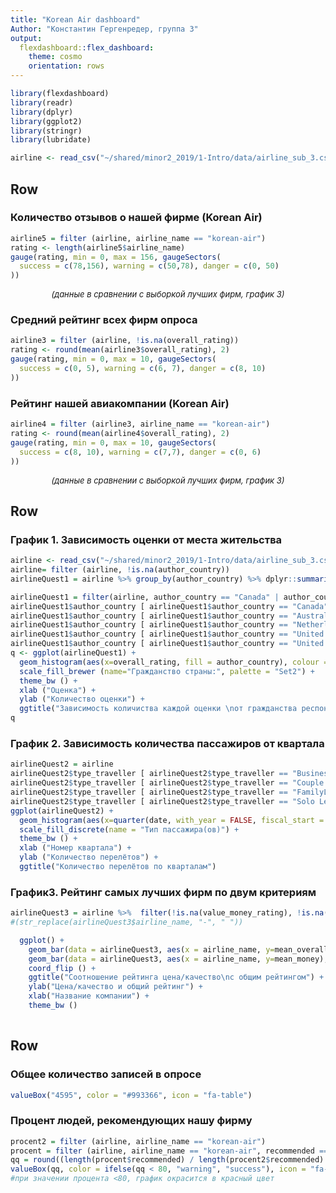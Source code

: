 ```yaml
---
title: "Korean Air dashboard"
Author: "Константин Гергенредер, группа 3"
output: 
  flexdashboard::flex_dashboard:
    theme: cosmo
    orientation: rows
---
```


```r
library(flexdashboard)
library(readr)
library(dplyr)
library(ggplot2)
library(stringr)
library(lubridate)
```

```r
airline <- read_csv("~/shared/minor2_2019/1-Intro/data/airline_sub_3.csv")
```


Row
-----------------------------------------------------------------------

### Количество отзывов о нашей фирме (Korean Air)

```r
airline5 = filter (airline, airline_name == "korean-air")
rating <- length(airline5$airline_name)
gauge(rating, min = 0, max = 156, gaugeSectors(
  success = c(78,156), warning = c(50,78), danger = c(0, 50)
))
```
<center> <font size="2">*(данные в сравнении с выборкой лучших фирм, график 3)*</font> </center>

### Средний рейтинг всех фирм опроса

```r
airline3 = filter (airline, !is.na(overall_rating))
rating <- round(mean(airline3$overall_rating), 2)
gauge(rating, min = 0, max = 10, gaugeSectors(
  success = c(0, 5), warning = c(6, 7), danger = c(8, 10)
))
```

### Рейтинг нашей авиакомпании (Korean Air)

```r
airline4 = filter (airline3, airline_name == "korean-air")
rating <- round(mean(airline4$overall_rating), 2)
gauge(rating, min = 0, max = 10, gaugeSectors(
  success = c(8, 10), warning = c(7,7), danger = c(0, 6)
))
```
<center> <font size="2">*(данные в сравнении с выборкой лучших фирм, график 3)*</font> </center>

Row {data-width=600, .no-padding}
-----------------------------------------------------------------------

### **График 1.** Зависимость оценки от места жительства

```r
airline <- read_csv("~/shared/minor2_2019/1-Intro/data/airline_sub_3.csv")
airline= filter (airline, !is.na(author_country)) 
airlineQuest1 = airline %>% group_by(author_country) %>% dplyr::summarize(country_number=n()) %>% arrange (!country_number) %>% top_n(5)

airlineQuest1 = filter(airline, author_country == "Canada" | author_country == "Australia" | author_country == "Netherlands" | author_country == "United Kingdom" | author_country == "United States")
airlineQuest1$author_country [ airlineQuest1$author_country == "Canada" ] <- "Канада"
airlineQuest1$author_country [ airlineQuest1$author_country == "Australia" ] <- "Австралия" 
airlineQuest1$author_country [ airlineQuest1$author_country == "Netherlands" ] <- "Недерланды" 
airlineQuest1$author_country [ airlineQuest1$author_country == "United Kingdom" ] <- "Великобритания" 
airlineQuest1$author_country [ airlineQuest1$author_country == "United States" ] <- "США" 
q <- ggplot(airlineQuest1) +
  geom_histogram(aes(x=overall_rating, fill = author_country), colour = "black", binwidth = 1.2) +
  scale_fill_brewer (name="Гражданство страны:", palette = "Set2") +
  theme_bw () +
  xlab ("Оценка") +
  ylab ("Количество оценки") +
  ggtitle("Зависимость количиства каждой оценки \nот гражданства респондента")
q
```

### **График 2.** Зависимость количества пассажиров от квартала

```r
airlineQuest2 = airline
airlineQuest2$type_traveller [ airlineQuest2$type_traveller == "Business" ] <- "Бизнес"
airlineQuest2$type_traveller [ airlineQuest2$type_traveller == "Couple Leisure" ] <- "Семейная пара" 
airlineQuest2$type_traveller [ airlineQuest2$type_traveller == "FamilyLeisure" ] <- "Семья" 
airlineQuest2$type_traveller [ airlineQuest2$type_traveller == "Solo Leisure" ] <- "Одинокий" 
ggplot(airlineQuest2) +
  geom_histogram(aes(x=quarter(date, with_year = FALSE, fiscal_start = 1), fill = type_traveller), color = "black", binwidth = 0.5)+
  scale_fill_discrete(name = "Тип пассажира(ов)") +
  theme_bw () +
  xlab ("Номер квартала") +
  ylab ("Количество перелётов") +
  ggtitle("Количество перелётов по кварталам")
```

### **График3.** Рейтинг самых лучших фирм по двум критериям

```r
airlineQuest3 = airline %>%  filter(!is.na(value_money_rating), !is.na(overall_rating)) %>% group_by (airline_name) %>% summarise(mean_money = mean(value_money_rating), mean_overall = mean(overall_rating), airline_number=n() ) %>% filter (airline_number >= 15, mean_money >= 4, mean_overall >= 8)  %>% arrange(!airline_number) %>% top_n (6)
#(str_replace(airlineQuest3$airline_name, "-", " "))

  ggplot() +
    geom_bar(data = airlineQuest3, aes(x = airline_name, y=mean_overall), colour = "black", fill = "lightblue", stat = "identity") +
    geom_bar(data = airlineQuest3, aes(x = airline_name, y=mean_money), colour = "black", fill = "red", stat = "identity") +
    coord_flip () +
    ggtitle("Соотношение рейтинга цена/качество\nс общим рейтингом") +
    ylab("Цена/качество и общий рейтинг") +
    xlab("Название компании") +
    theme_bw ()
    
```


Row {}
-----------------------------------------------------------------------

### Общее количество записей в опросе
```r
valueBox("4595", color = "#993366", icon = "fa-table")
```

### Процент людей, рекомендующих нашу фирму

```r
procent2 = filter (airline, airline_name == "korean-air")
procent = filter (airline, airline_name == "korean-air", recommended == 1)
qq = round((length(procent$recommended) / length(procent2$recommended) * 100), 1)
valueBox(qq, color = ifelse(qq < 80, "warning", "success"), icon = "fa-thumbs-o-up ")
#при значении процента <80, график окрасится в красный цвет
```
